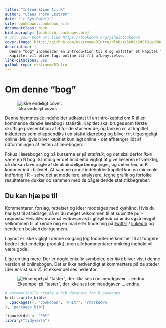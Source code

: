 ```yaml
--- 
title: "Introduktion til R"
author: "Claus Thorn Ekstrøm"
date: "`r Sys.Date()`"
site: bookdown::bookdown_site
documentclass: book
bibliography: [book.bib, packages.bib]
# url: your book url like https://bookdown.org/yihui/bookdown
cover-image: https://github.com/ekstroem/RIntro/blob/4b56d9c2d0f91ed08df39c9ddbb88f058b5aca14/pics/fakecover.png
description: |
  Denne "bog" indeholder en introduktion til R og omfatter et kapitel fra en kommende dansk statistikbog. Kommentarer, forslag og ændringer modtages meget gerne.
  Kapitlet vil blive lagt online til fri afbenyttelse.
link-citations: yes
github-repo: ekstroem/RIntro
---
```



# Om denne "bog"


![Ikke endeligt cover.](pics/fakecover.png)


Denne hjemmeside indeholder udkastet til en intro-kapitel om R til en kommende danske lærebog i statistik. Kapitlet skal bruges som første skriftlige præsentation af R for de studerende, og tanken er, at kapitlet inkluderes som et appendiks i en statistiklærebog og bliver frit tilgængeligt online. Muligvis bliver kapitlet kun lagt online - det afhænger lidt af udformningen af resten af lærebogen.

Fokus i lærebogen og på kurserne er på *statistik*, og det skal derfor *ikke* være en R bog. Samtidig er det imidlertid vigtigt at give læseren et værktøj, så de kan lave nogle af de almindelige beregninger, og det er her, at R kommer ind i billedet. Af samme grund indeholder kapitlet kun en minimale indføring i R - selve det at modellere, analysere, tegne grafik og fortolke resultaterne dukker op sammen  med de pågældende statistikbegreber.

## Du kan hjælpe til

Kommentarer, forslag, rettelser og ideer modtages med kyshånd. Hvis du har lyst til at bidrage, så er du meget velkommen til at submitte pull-requests. Hvis ikke du er så velbevandret i git/github så er du også meget velkommen til at sende mig en mail eller finde mig på [twitter](https://twitter.com/ClausEkstrom) / [linkedIn](https://www.linkedin.com/in/clausekstroem/) og sende en besked der igennem.

Layout er ikke vigtigt i denne omgang (og fodnoterne kommer til at fungere bedre i det endelige produkt), men alle kommentarer omkring indhold vil være gode!

Lige en ting mere: Der er nogle enkelte symboler, der *ikke* bliver vist i denne version af onlinebogen. Det er ikke nødvendigt at kommentere på de steder (der er vist kun 2). Et eksempel ses nedenfor.

![Eksempel på "taster", der ikke ses i onlineudgaven ... endnu.](pics/keys.png)


```r
# automatically create a bib database for R packages
knitr::write_bib(c(
  .packages(), 'bookdown', 'knitr', 'rmarkdown'
), 'packages.bib')
```



```r
figoutwidth <- "80%"
library("tidyverse")
```

